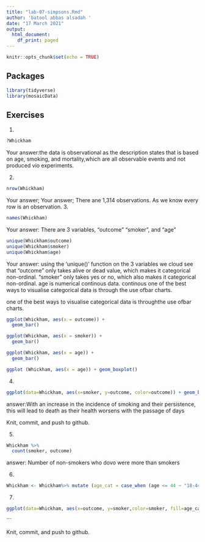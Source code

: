 ```yaml
---
title: "lab-07-simpsons.Rmd"
author: 'batool abbas alsadah '
date: "17 March 2021"
output:
  html_document:
    df_print: paged
---
```


```r
knitr::opts_chunk$set(echo = TRUE)
```

## Packages

```r
library(tidyverse) 
library(mosaicData)
```


## Exercises


1.  
```r
?Whickham
```
    
Your answer:the data is observational as the description states that is based on age, smoking, and mortality,which are all observable events and not produced vio  experiments. 

2.  
```r
nrow(Whickham)
```

Your answer;
Your answer; There ane 1,314 observations. As we know every row is an observation.
3.  

```r
names(Whickham)
```

Your answer:  There are 3 variables, "outcome" "smoker", and "age"

```r
unique(Whickham$outcome)
unique(Whickham$smoker)
unique(Whickham$age)
```

Your answer: 
using the 'unique()' function on the 3 variables we cloud see that "outcome" only takes alive or dead value, which makes it categorical non-ordinal.
"smoker" only takes yes or no, which also makes it categorical non-ordinal.
age is numerical continous data.
continous one of the best ways to visualise categorical data is through the use ofbar charts.

one of the best ways to visualise categorical data is throughthe use ofbar charts.
```r
ggplot(Whickham, aes(x = outcome)) +
  geom_bar()

```


```r
ggplot(Whickham, aes(x = smoker)) +
  geom_bar()
```

```r
ggplot(Whickham, aes(x = age)) +
  geom_bar()
```
```r
ggplot (Whickham, aes(x = age)) + geom_boxplot() 

```


4. 

```r
ggplot(data=Whickham, aes(x=smoker, y=outcome, color=outcome)) + geom_bar(stat="identity")

```
answer:With an increase in the incidence of smoking and their persistence, this will lead to death as their health worsens with the passage of days

Knit, commit, and push to github.

5. 

```r
Whickham %>%
  count(smoker, outcome)
```
 answer:
  Number of non-smokers who dovo were more than smokers
  
  6.
```r
Whickham <- Whickham%>% mutate (age_cat = case_when (age <= 44 ~ "18-44", age > 44. & age <= 64 ~ "45-64", age > 64 ~ "65+"))

```
  
  7.
```r
ggplot(data=Whickham, aes(x=outcome, y=smoker,color=smoker, fill=age_cat)) + geom_bar(stat="identity") +facet_wrap(~age_cat)
```
  

```

Knit, commit, and push to github.